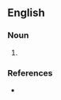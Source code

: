 {{also|ceasefire}}
==English==

===Noun===
{{en-noun|head=[[cease]]-[[fire]]}}

# {{alternative spelling of|ceasefire|lang=en}}

===References===
* {{R:OneLook}}